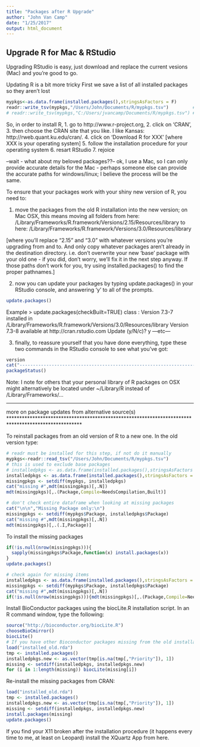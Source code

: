 ```yaml
---
title: "Packages after R Upgrade"
author: "John Van Camp"
date: "1/25/2017"
output: html_document
---
```

## Upgrade R for Mac & RStudio
Upgrading RStudio is easy, just download and replace the current vesions (Mac) and you're good to go.

Updating R is a bit more tricky
First we save a list of all installed packages so they aren't lost
```r
mypkgs<-as.data.frame(installed.packages(),stringsAsFactors = F)
readr::write_tsv(mypkgs,"/Users/John/Documents/R/mypkgs.tsv")         # Mac
# readr::write_tsv(mypkgs,"C:/Users/jvancamp/Documents/R/mypkgs.tsv") # Win
```

So, in order to install R,
1.	go to http://www.r-project.org, 
2.	click on 'CRAN', 
3.	then choose the CRAN site that you like. I like Kansas: http://rweb.quant.ku.edu/cran/.
4.	click on 'Download R for XXX' [where XXX is your operating system]
5.	follow the installation procedure for your operating system
6.	resart RStudio
7.	rejoice

--wait - what about my beloved packages??--
ok, I use a Mac, so I can only provide accurate details for the Mac - perhaps someone else can provide the accurate paths for windows/linux; I believe the process will be the same.

To ensure that your packages work with your shiny new version of R, you need to:

1.  move the packages from the old R installation into the new version; on Mac OSX, 
    this means moving all folders from here:
    /Library/Frameworks/R.framework/Versions/2.15/Resources/library
    to here:
    /Library/Frameworks/R.framework/Versions/3.0/Resources/library

[where you'll replace "2.15" and "3.0" with whatever versions you're upgrading from and to. And only copy whatever packages aren't already in the destination directory. i.e. don't overwrite your new 'base' package with your old one - if you did, don't worry, we'll fix it in the next step anyway. If those paths don't work for you, try using installed.packages() to find the proper pathnames.]

2.	now you can update your packages by typing update.packages() in your RStudio console, and answering 'y' to all of the prompts.
```r
update.packages()
```
Example
> update.packages(checkBuilt=TRUE) class :  Version 7.3-7 installed in /Library/Frameworks/R.framework/Versions/3.0/Resources/library   Version 7.3-8 available at http://cran.rstudio.com Update (y/N/c)?  y ---etc---

3.	finally, to reassure yourself that you have done everything, type these two commands in the RStudio console to see what you've got:
```r
version 
cat("---------------------------------------------------------------------------------------","\n")
packageStatus()
```

Note:  I note for others that your personal library of R packages on OSX might alternatively be located under ~/Library/R instead of /Library/Frameworks/...


****************************************************************************************************
more on package updates from alternative source(s)
****************************************************************************************************

To reinstall packages from an old version of R to a new one.
In the old version type:
```r
# readr must be installed for this step, if not do it manually
mypkgs<-readr::read_tsv("/Users/John/Documents/R/mypkgs.tsv")
# this is used to exclude base packages
# installedpkgs <- as.data.frame(installed.packages(),stringsAsFactors = F)[is.na(temp$Priority), 1]
installedpkgs <- as.data.frame(installed.packages(),stringsAsFactors = F)
missingpkgs <- setdiff(mypkgs, installedpkgs)
cat("missing #",mdt(missingpkgs)[,.N])
mdt(missingpkgs)[,.(Package,Compile=NeedsCompilation,Built)]

# don't check entire dataframe when looking at missing packages
cat("\n\n","Missing Package only:\n")
missingpkgs <- setdiff(mypkgs$Package, installedpkgs$Package)
cat("missing #",mdt(missingpkgs)[,.N])
mdt(missingpkgs)[,.(.I,Package)] 
```

To install the missing packages
```r
if(!is.null(nrow(missingpkgs))){
  sapply(missingpkgs$Package,function(x) install.packages(x))
}
update.packages()

# check again for missing items
installedpkgs <- as.data.frame(installed.packages(),stringsAsFactors = F)
missingpkgs <- setdiff(mypkgs$Package, installedpkgs$Package)
cat("missing #",mdt(missingpkgs)[,.N])
if(!is.null(nrow(missingpkgs))){mdt(missingpkgs)[,.(Package,Compile=NeedsCompilation,Built)]}

```


Install BioConductor packages using the biocLite.R installation script.
In an R command window, type the following:
```r
source("http://bioconductor.org/biocLite.R")
chooseBioCmirror()
biocLite()
# If you have other Bioconductor packages missing from the old installation:
load("installed_old.rda")
tmp <- installed.packages()
installedpkgs.new <- as.vector(tmp[is.na(tmp[,"Priority"]), 1])
missing <- setdiff(installedpkgs, installedpkgs.new)
for (i in 1:length(missing)) biocLite(missing[i])
```

Re-install the missing packages from CRAN:
```r
load("installed_old.rda")
tmp <- installed.packages()
installedpkgs.new <- as.vector(tmp[is.na(tmp[,"Priority"]), 1])
missing <- setdiff(installedpkgs, installedpkgs.new)
install.packages(missing)
update.packages()
```

If you find your X11 broken after the installation procedure (it happens every time to me, at least on Leopard) install the XQuartz App from here.

